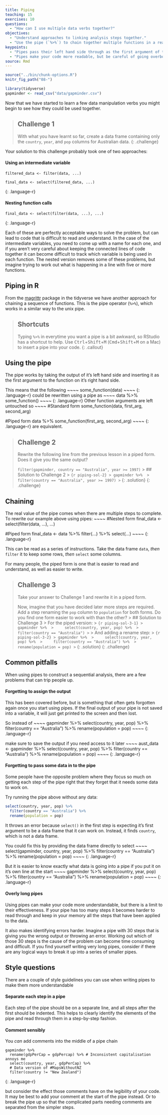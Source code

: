 ```yaml
---
title: Piping
teaching: 15
exercises: 10
questions:
  - "How can I use multiple data verbs together?"
objectives:
  - "Understand approaches to linking analysis steps together."
  - "Use the pipe (`%>%`) to chain together multiple functions in a readable format."
keypoints:
  - "Pipes pass their left hand side through as the first argument of the right hand side."
  - "Pipes make your code more readable, but be careful of going overboard."
source: Rmd
---
```


```r
source("../bin/chunk-options.R")
knitr_fig_path("08-")

library(tidyverse)
gapminder <- read_csv("data/gapminder.csv")
```

Now that we have started to learn a few data manipulation verbs you might begin to see how they 
could be used together. 

> ## Challenge 1
> With what you have learnt so far, create a data frame containing only the `country`, `year`, and 
> `pop` columns for Australian data.
{: .challenge}

Your solution to this challenge probably took one of two approaches:

#### Using an intermediate variable
~~~~
filtered_data <- filter(data, ...)

final_data <- select(filtered_data, ...)
~~~~
{: .language-r}

#### Nesting function calls
~~~~
final_data <- select(filter(data, ...), ...)
~~~~
{: .language-r}

Each of these are perfectly acceptable ways to solve the problem, but can lead to code that is 
difficult to read and understand. In the case of the intermediate variables, you need to come up 
with a name for each one, and if you aren't very careful about keeping the connected lines of code 
together it can become difficult to track which variable is being used in each function. The nested
version removes some of these problems, but imagine trying to work out what is happening in a line 
with five or more functions.

## Piping in R
From the [magrittr](https://magrittr.tidyverse.org) package in the tidyverse we have another approach
for chaining a sequence of functions. This is the pipe operator (`%>%`), which works in a similar 
way to the unix pipe.

> ## Shortcuts
> Typing `%>%` in everytime you want a pipe is a bit awkward, so RStudio has a shortcut to help.
> Use <kbd>Ctrl</kbd>+<kbd>Shift</kbd>+<kbd>M</kbd> (<kbd>Cmd</kbd>+<kbd>Shift</kbd>+<kbd>M</kbd> 
> on a Mac) to insert a pipe into your code.
{: .callout}

## Using the pipe
The pipe works by taking the output of it's left hand side and inserting it as the first argument 
to the function on it's right hand side.

This means that the following
~~~~
some_function(data)
~~~~
{: .language-r}
could be rewritten using a pipe as
~~~~
data %>% some_function()
~~~~
{: .language-r}
Other function arguments are left untouched so
~~~~
#Standard form
some_function(data, first_arg, second_arg)

#Piped form
data %>% some_function(first_arg, second_arg)
~~~~
{: .language-r}
are equivalent.

> ## Challenge 2
> Rewrite the following line from the previous lesson in a piped form. Does it give you the same 
> output?
>
> `filter(gapminder, country == "Australia", year >= 1997)`
> > ## Solution to Challenge 2
> > ``` {r piping-sol-2}
> > gapminder %>% 
> >     filter(country == "Australia", year >= 1997)
> > ```
> {: .solution}
{: .challenge}

## Chaining
The real value of the pipe comes when there are multiple steps to complete. To rewrite our example 
above using pipes:
~~~~
#Nested form
final_data <- select(filter(data, ...), ...)

#Piped form
final_data <- data %>% 
                filter(...) %>% 
                select(...)
~~~~
{: .language-r}

This can be read as a series of instructions. Take the data frame `data`, *then* `filter` it to keep
some rows, *then* `select` some columns. 

For many people, the piped form is one that is easier to read and understand, as well as easier to 
write. 

> ## Challenge 3
> Take your answer to Challenge 1 and rewrite it in a piped form.
> 
> Now, imagine that you have decided later more steps are required. Add a step renaming the `pop`
> column to `population` for both forms. Do you find one form easier to work with than the other?
> > ## Solution to Challenge 3
> > For the piped version:
> > ``` {r piping-sol-3-1}
> > gapminder %>% 
> >     select(country, year, pop) %>% 
> >     filter(country == "Australia")
> > ```
> > And adding a rename step:
> > ``` {r piping-sol-3-2}
> > gapminder %>% 
> >     select(country, year, pop) %>% 
> >     filter(country == "Australia") %>% 
> >     rename(population = pop)
> > ```
> {: .solution}
{: .challenge}   
  
## Common pitfalls
When using pipes to construct a sequential analysis, there are a few problems that can trip people up.

#### Forgetting to assign the output
This has been covered before, but is something that often gets forgotten again once you start using
pipes. If the final output of your pipe is not saved into a variable, it will just get printed to 
the screen and then lost.

So instead of 
~~~~
gapminder %>% 
  select(country, year, pop) %>% 
  filter(country == "Australia") %>% 
  rename(population = pop)
~~~~
{: .language-r}

make sure to save the output if you need access to it later
~~~~
aust_data <- gapminder %>% 
  select(country, year, pop) %>% 
  filter(country == "Australia") %>% 
  rename(population = pop)
~~~~
{: .language-r}

#### Forgetting to pass some data in to the pipe
Some people have the opposite problem where they focus so much on getting each step of the pipe right
that they forget that it needs some data to work on.

Try running the pipe above without any data:
```r
select(country, year, pop) %>% 
  filter(country == "Australia") %>% 
  rename(population = pop)
```
It throws an error because `select()` in the first step is expecting it's first argument to be a 
data frame that it can work on. Instead, it finds `country`, which is not a data frame.

You could fix this by providing the data frame directly to select
~~~~
select(gapminder, country, year, pop) %>% 
  filter(country == "Australia") %>% 
  rename(population = pop)
~~~~
{: .language-r}

But it is easier to know exactly what data is going into a pipe if you put it on it's own line at 
the start
~~~~
gapminder %>% 
  select(country, year, pop) %>% 
  filter(country == "Australia") %>% 
  rename(population = pop)
~~~~
{: .language-r}

#### Overly long pipes
Using pipes can make your code more understandable, but there is a limit to their effectiveness. If
your pipe has too many steps it becomes harder to read through and keep in your memory all the steps 
that have been applied to the data. 

It also makes identifying errors harder. Imagine a pipe with 30 steps that is giving 
you the wrong output or throwing an error. Working out which of those 30 steps is the cause of the 
problem can become time consuming and difficult. If you find yourself writing very long pipes, 
consider if there are any logical ways to break it up into a series of smaller pipes.

## Style questions
There are a couple of style guidelines you can use when writing pipes to make them more 
understandable

#### Separate each step in a pipe
Each step of the pipe should be on a separate line, and all steps after the first should be indented.
This helps to clearly identify the elements of the pipe and read through them in a step-by-step 
fashion.

#### Comment sensibly
You *can* add comments into the middle of a pipe chain

~~~~
gapminder %>% 
  rename(gdpPerCap = gdpPercap) %>% # Inconsistent capitalisation annoys me
  select(country, year, gdpPerCap) %>% 
  # Data version of #MapsWithoutNZ
  filter(country != "New Zealand")
~~~~
{: .language-r}

but consider the effect those comments have on the legibility of your code. It may be best to add
your comment at the start of the pipe instead. Or to break the pipe up so that the complicated parts
needing comments are separated from the simpler steps.